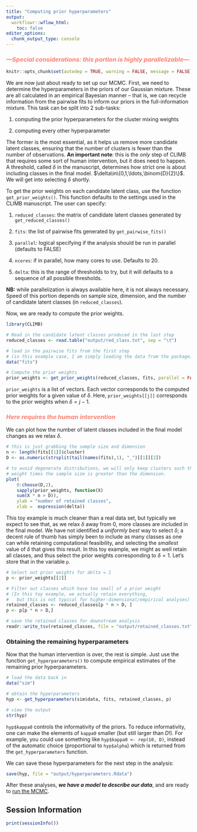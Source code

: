 ```yaml
---
title: "Computing prior hyperparameters"
output:
  workflowr::wflow_html:
    toc: false
editor_options:
  chunk_output_type: console
---
```


### <i><b><span style="color:salmon">---Special considerations: this portion is highly parallelizable---</span></b></i>

```r
knitr::opts_chunk$set(autodep = TRUE, warning = FALSE, message = FALSE)
```

We are now just about ready to set up our MCMC. First, we need to determine the hyperparameters in the priors of our Gaussian mixture. These are all calculated in an empirical Bayesian manner -- that is, we can recycle information from the pairwise fits to inform our priors in the full-information mixture. This task can be split into 2 sub-tasks:

1. computing the prior hyperparameters for the cluster mixing weights

2. computing every other hyperparameter

The former is the most essential, as it helps us remove more candidate latent classes, ensuring that the number of clusters is fewer than the number of observations. **An important note**: this is the *only* step of CLIMB that requires some sort of human intervention, but it does need to happen. A threshold, called $\delta$ in the manuscript, determines how strict one is about including classes in the final model. $\delta\in\{0,1,\ldots,\binom{D}{2}\}$. We will get into selecting $\delta$ shortly.

To get the prior weights on each candidate latent class, use the function `get_prior_weights()`. This function defaults to the settings used in the CLIMB manuscript. The user can specify:

1. `reduced_classes`: the matrix of candidate latent classes generated by `get_reduced_classes()`

2. `fits`: the list of pairwise fits generated by `get_pairwise_fits()`

3. `parallel`: logical specifying if the analysis should be run in parallel (defaults to FALSE)

4. `ncores`: if in parallel, how many cores to use. Defaults to 20.

5. `delta`: this is the range of thresholds to try, but it will defaults to a sequence of all possible thresholds.

**NB:** while parallelization is always available here, it is not always necessary. Speed of this portion depends on sample size, dimension, and the number of candidate latent classes (in `reduced_classes`). 

Now, we are ready to compute the prior weights.
```r
library(CLIMB)

# Read in the candidate latent classes produced in the last step
reduced_classes <- read.table("output/red_class.txt", sep = "\t")

# load in the pairwise fits from the first step
# (in this example case, I am simply loading the data from the package)
data("fits")

# Compute the prior weights
prior_weights <- get_prior_weights(reduced_classes, fits, parallel = FALSE)

```

`prior_weights` is a list of vectors. Each vector corresponds to the computed prior weights for a given value of $\delta$. Here, `prior_weights[[j]]` corresponds to the prior weights when $\delta = j-1$.

### <i><b><span style="color:salmon">Here requires the human intervention</span></b></i>

We can plot how the number of latent classes included in the final model changes as we relax $\delta$.

```r
# this is just grabbing the sample size and dimension
n <- length(fits[[1]]$cluster)
D <- as.numeric(strsplit(tail(names(fits),1), "_")[[1]][2])

# to avoid degenerate distributions, we will only keep clusters such that the prior
# weight times the sample size is greater than the dimension.
plot(
    0:choose(D,2),
    sapply(prior_weights, function(X)
    sum(X * n > D)),
    ylab = "number of retained classes",
    xlab =  expression(delta))
```

This toy example is much cleaner than a real data set, but typically we expect to see that, as we relax $\delta$ away from 0, more classes are included in the final model. We have not identified a *uniformly best* way to select $\delta$; a decent rule of thumb has simply been to include as many classes as one can while retaining computational feasibility, and selecting the *smallest* value of $\delta$ that gives this result. In this toy example, we might as well retain all classes, and thus select the prior weights corresponding to $\delta = 1$. Let's store that in the variable `p`.

```r
# Select out prior weights for delta = 1
p <- prior_weights[[2]]

# Filter out classes which have too small of a prior weight
# (In this toy example, we actually retain everything,
#   but this is not typical for higher-dimensional/empirical analyses)
retained_classes <- reduced_classes[p * n > D, ]
p <- p[p * n > D,]

# save the retained classes for downstream analysis
readr::write_tsv(retained_classes, file = "output/retained_classes.txt", col_names = FALSE)
```

### Obtaining the remaining hyperparameters

Now that the human intervention is over, the rest is simple. Just use the function `get_hyperparameters()` to compute empirical estimates of the remaining prior hyperparameters.

```r
# load the data back in
data("sim")

# obtain the hyperparameters
hyp <- get_hyperparameters(sim$data, fits, retained_classes, p)

# view the output
str(hyp)
```
`hyp$kappa0` controls the informativity of the priors. To reduce informativity, one can make the elements of `kappa0` smaller (but still larger than $D$!). For example, you could use something like `hyp$kappa0 <- rep(10, D)`, instead of the automatic choice (proportional to `hyp$alpha`) which is returned from the `get_hyperparameters` function.

We can save these hyperparameters for the next step in the analysis:
```r
save(hyp, file = "output/hyperparameters.Rdata")
```

After these analyses, __*we have a model to describe our data*__, and are ready to [run the MCMC](running_mcmc.html).


## Session Information

```r
print(sessionInfo())
```